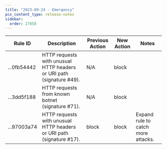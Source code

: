 ```yaml
---
title: "2023-09-24 - Emergency"
pcx_content_type: release-notes
sidebar:
  order: 27858
---
```


<table style="width: 100%">
	<thead>
		<tr>
			<th>Rule ID</th>
			<th>Description</th>
			<th>Previous Action</th>
			<th>New Action</th>
			<th>Notes</th>
		</tr>
	</thead>
	<tbody>
		<tr>
			<td>...0fb54442</td>
			<td>
				HTTP requests with unusual HTTP headers or URI path (signature #49).
			</td>
			<td>N/A</td>
			<td>block</td>
			<td></td>
		</tr>
		<tr>
			<td>...3dd5f188</td>
			<td>HTTP requests from known botnet (signature #71).</td>
			<td>N/A</td>
			<td>block</td>
			<td></td>
		</tr>
		<tr>
			<td>...97003a74</td>
			<td>
				HTTP requests with unusual HTTP headers or URI path (signature #17).
			</td>
			<td>block</td>
			<td>block</td>
			<td>Expand rule to catch more attacks.</td>
		</tr>
	</tbody>
</table>

